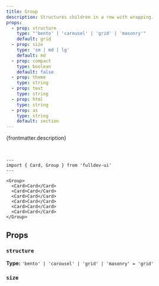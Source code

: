 ```yaml
---
title: Group
description: Structures children in a row with wrapping.
props:
  - prop: structure
    type: "'bento' | 'carousel' | 'grid' | 'masonry'"
    default: grid
  - prop: size
    type: 'sm | md | lg'
    default: md
  - prop: compact
    type: boolean
    default: false
  - prop: theme
    type: string
  - prop: text
    type: string
  - prop: html
    type: string
  - prop: as
    type: string
    default: section
---
```



{frontmatter.description}

<br />

```astro live
---
import { Card, Group } from 'fulldev-ui'
---

<Group>
  <Card>Card</Card>
  <Card>Card</Card>
  <Card>Card</Card>
  <Card>Card</Card>
  <Card>Card</Card>
  <Card>Card</Card>
</Group>
```

## Props

<PropsTable props={frontmatter.props} />

### `structure`

**Type:** `'bento' | 'carousel' | 'grid' | 'masonry' = 'grid'`

<StructureProp />

### `size`

<SizeProp />
